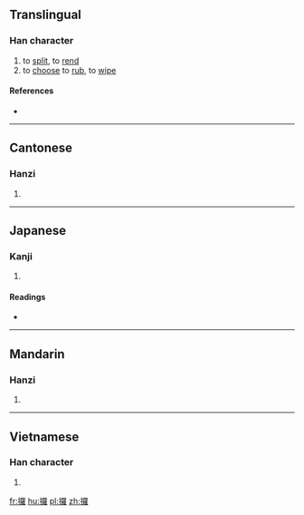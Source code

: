 ==Translingual==

===Han character===
{{Han char|rn=64|rad=手|as=19|sn=22|four=|canj=手田中土 (QWLG)|ids=⿰[[扌]][[羅]]}}

# to [[split]], to [[rend]]
# to [[choose]] to [[rub]], to [[wipe]]

====References====
* {{Han ref|kx=0464.090|dkj=13022|dj=0813.070|hdz=31990.050|uh=651E|ud=25886}}

----

==Cantonese==

===Hanzi===
{{yue-hanzi|jyut=[[lo1]], [[lo2]]|y=lo1, lo2}}

# {{defn|lang=yue|sort=手19}}

----

==Japanese==

===Kanji===
{{ja-kanji|grade=|rs=手19}}

# {{defn|lang=ja|sort=手19}}

====Readings====
* {{ja-readings|on=[[ら]] (ra)|kun=[[えらぶ]] (erabu), [[さく]] (saku)}}

----

==Mandarin==

===Hanzi===
{{cmn-hanzi|pin=[[luó]] ([[luo2]]), [[luǒ]] ([[luo3]]), [[lǚ]] ([[lü3]])|wg=lo<sup>2</sup>, lo<sup>3</sup>, lü<sup>3</sup>}}

# {{defn|lang=cmn|sort=手19}}

----

==Vietnamese==

===Han character===
{{vi-readings|rs=手19| hanviet = rà}}

# {{defn|lang=vi|sort=手19}}

[[fr:攞]]
[[hu:攞]]
[[pl:攞]]
[[zh:攞]]